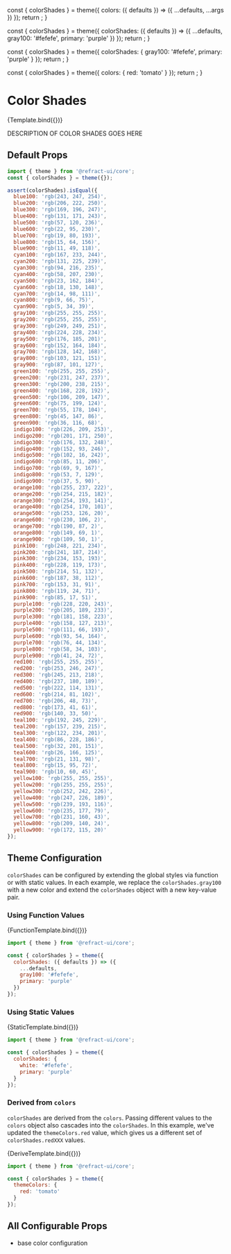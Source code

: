 
<Meta
  title="core/theme/colorShades"
/>

  const { colorShades } = theme({
    colors: ({ defaults }) => ({
      ...defaults,
      ...args
    })
  });
  return <ColorPalette colors={colorShades} />;
}

  const { colorShades } = theme({
    colorShades: ({ defaults }) => ({
      ...defaults,
      gray100: '#fefefe',
      primary: 'purple'
    })
  });
  return <ColorPalette colors={colorShades} />;
}

  const { colorShades } = theme({
    colorShades: {
      gray100: '#fefefe',
      primary: 'purple'
    }
  });
  return <ColorPalette colors={colorShades} />;
}

  const { colorShades } = theme({
    colors: {
      red: 'tomato'
    }
  });
  return <ColorPalette colors={colorShades} />;
}

# Color Shades

<Canvas>
  <Story
    name="colorShades"
    argTypes={{
      black: {
        control: {
          type: 'color'
        }
      },
      blue: {
        control: {
          type: 'color'
        }
      },
      cyan: {
        control: {
          type: 'color'
        }
      },
      gray: {
        control: {
          type: 'color'
        }
      },
      green: {
        control: {
          type: 'color'
        }
      },
      indigo: {
        control: {
          type: 'color'
        }
      },
      orange: {
        control: {
          type: 'color'
        }
      },
      pink: {
        control: {
          type: 'color'
        }
      },
      purple: {
        control: {
          type: 'color'
        }
      },
      red: {
        control: {
          type: 'color'
        }
      },
      teal: {
        control: {
          type: 'color'
        }
      },
      white: {
        control: {
          type: 'color'
        }
      },
      yellow: {
        control: {
          type: 'color'
        }
      }
    }}
    args={{
      black: '#000000',
      blue: '#3978EC',
      cyan: '#17a2b8',
      gray: '#B0B9C9',
      green: '#6AD193',
      indigo: '#6610f2',
      orange: '#fd7e14',
      pink: '#d63384',
      purple: '#6f42c1',
      red: '#DE7283',
      teal: '#20c997',
      white: '#ffffff',
      yellow: '#EFC174'
    }}
  >
    {Template.bind({})}
  </Story>
</Canvas>

DESCRIPTION OF COLOR SHADES GOES HERE

## Default Props

``` js
import { theme } from '@refract-ui/core';
const { colorShades } = theme({});

assert(colorShades).isEqual({
  blue100: 'rgb(243, 247, 254)',
  blue200: 'rgb(206, 222, 250)',
  blue300: 'rgb(169, 196, 247)',
  blue400: 'rgb(131, 171, 243)',
  blue500: 'rgb(57, 120, 236)',
  blue600: 'rgb(22, 95, 230)',
  blue700: 'rgb(19, 80, 193)',
  blue800: 'rgb(15, 64, 156)',
  blue900: 'rgb(11, 49, 118)',
  cyan100: 'rgb(167, 233, 244)',
  cyan200: 'rgb(131, 225, 239)',
  cyan300: 'rgb(94, 216, 235)',
  cyan400: 'rgb(58, 207, 230)',
  cyan500: 'rgb(23, 162, 184)',
  cyan600: 'rgb(18, 130, 148)',
  cyan700: 'rgb(14, 98, 111)',
  cyan800: 'rgb(9, 66, 75)',
  cyan900: 'rgb(5, 34, 39)',
  gray100: 'rgb(255, 255, 255)',
  gray200: 'rgb(255, 255, 255)',
  gray300: 'rgb(249, 249, 251)',
  gray400: 'rgb(224, 228, 234)',
  gray500: 'rgb(176, 185, 201)',
  gray600: 'rgb(152, 164, 184)',
  gray700: 'rgb(128, 142, 168)',
  gray800: 'rgb(103, 121, 151)',
  gray900: 'rgb(87, 101, 127)',
  green100: 'rgb(255, 255, 255)',
  green200: 'rgb(231, 247, 237)',
  green300: 'rgb(200, 238, 215)',
  green400: 'rgb(168, 228, 192)',
  green500: 'rgb(106, 209, 147)',
  green600: 'rgb(75, 199, 124)',
  green700: 'rgb(55, 178, 104)',
  green800: 'rgb(45, 147, 86)',
  green900: 'rgb(36, 116, 68)',
  indigo100: 'rgb(226, 209, 253)',
  indigo200: 'rgb(201, 171, 250)',
  indigo300: 'rgb(176, 132, 248)',
  indigo400: 'rgb(152, 93, 246)',
  indigo500: 'rgb(102, 16, 242)',
  indigo600: 'rgb(85, 11, 206)',
  indigo700: 'rgb(69, 9, 167)',
  indigo800: 'rgb(53, 7, 129)',
  indigo900: 'rgb(37, 5, 90)',
  orange100: 'rgb(255, 237, 222)',
  orange200: 'rgb(254, 215, 182)',
  orange300: 'rgb(254, 193, 141)',
  orange400: 'rgb(254, 170, 101)',
  orange500: 'rgb(253, 126, 20)',
  orange600: 'rgb(230, 106, 2)',
  orange700: 'rgb(190, 87, 2)',
  orange800: 'rgb(149, 69, 1)',
  orange900: 'rgb(109, 50, 1)',
  pink100: 'rgb(248, 221, 234)',
  pink200: 'rgb(241, 187, 214)',
  pink300: 'rgb(234, 153, 193)',
  pink400: 'rgb(228, 119, 173)',
  pink500: 'rgb(214, 51, 132)',
  pink600: 'rgb(187, 38, 112)',
  pink700: 'rgb(153, 31, 91)',
  pink800: 'rgb(119, 24, 71)',
  pink900: 'rgb(85, 17, 51)',
  purple100: 'rgb(228, 220, 243)',
  purple200: 'rgb(205, 189, 233)',
  purple300: 'rgb(181, 158, 223)',
  purple400: 'rgb(158, 127, 213)',
  purple500: 'rgb(111, 66, 193)',
  purple600: 'rgb(93, 54, 164)',
  purple700: 'rgb(76, 44, 134)',
  purple800: 'rgb(58, 34, 103)',
  purple900: 'rgb(41, 24, 72)',
  red100: 'rgb(255, 255, 255)',
  red200: 'rgb(253, 246, 247)',
  red300: 'rgb(245, 213, 218)',
  red400: 'rgb(237, 180, 189)',
  red500: 'rgb(222, 114, 131)',
  red600: 'rgb(214, 81, 102)',
  red700: 'rgb(206, 48, 73)',
  red800: 'rgb(173, 41, 61)',
  red900: 'rgb(140, 33, 50)',
  teal100: 'rgb(192, 245, 229)',
  teal200: 'rgb(157, 239, 215)',
  teal300: 'rgb(122, 234, 201)',
  teal400: 'rgb(86, 228, 186)',
  teal500: 'rgb(32, 201, 151)',
  teal600: 'rgb(26, 166, 125)',
  teal700: 'rgb(21, 131, 98)',
  teal800: 'rgb(15, 95, 72)',
  teal900: 'rgb(10, 60, 45)',
  yellow100: 'rgb(255, 255, 255)',
  yellow200: 'rgb(255, 255, 255)',
  yellow300: 'rgb(252, 242, 226)',
  yellow400: 'rgb(247, 226, 189)',
  yellow500: 'rgb(239, 193, 116)',
  yellow600: 'rgb(235, 177, 79)',
  yellow700: 'rgb(231, 160, 43)',
  yellow800: 'rgb(209, 140, 24)',
  yellow900: 'rgb(172, 115, 20)'
});
```

## Theme Configuration

`colorShades` can be configured by extending the global styles via function or with static values. In each example, we replace the `colorShades.gray100` with a new color and extend the `colorShades` object with a new key-value pair.

### Using Function Values

<Canvas showCode>
  <Story name="colorsFunction">
    {FunctionTemplate.bind({})}
  </Story>
</Canvas>

``` js
import { theme } from '@refract-ui/core';

const { colorShades } = theme({
  colorShades: ({ defaults }) => ({
    ...defaults,
    gray100: '#fefefe',
    primary: 'purple'
  })
});
```

### Using Static Values

<Canvas showCode>
  <Story name="colorsStatic">
    {StaticTemplate.bind({})}
  </Story>
</Canvas>

``` js
import { theme } from '@refract-ui/core';

const { colorShades } = theme({
  colorShades: {
    white: '#fefefe',
    primary: 'purple'
  }
});
```

### Derived from `colors`

`colorShades` are derived from the `colors`. Passing different values to the `colors` object also cascades into the `colorShades`. In this example, we've updated the `themeColors.red` value, which gives us a different set of `colorShades.redXXX` values.

<Canvas showCode>
  <Story name="colorsDerive">
    {DeriveTemplate.bind({})}
  </Story>
</Canvas>

``` js
import { theme } from '@refract-ui/core';

const { colorShades } = theme({
  themeColors: {
    red: 'tomato'
  }
});
```

## All Configurable Props

- base color configuration
